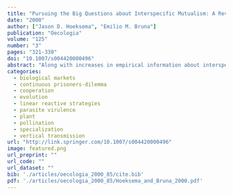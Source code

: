 ```yaml
---
title: "Pursuing the Big Questions about Interspecific Mutualism: A Review of Theoretical Approaches"
date: "2000"
author: ["Jason D. Hoeksema", "Emilio M. Bruna"]
publication: "Oecologia"
volume: "125"
number: "3"
pages: "321-330"
doi: "10.1007/s004420000496"
abstract: "Along with increases in empirical information about interspecific mutualisms have come both new and refined questions about them. These questions have spurred diversification in the theoretical approaches being applied to interspecific mutualism. This theoretical literature has become large and potentially confusing, but as a whole is very relevant to answering the current important questions about mutualism. We first present three important questions about mutualisms raised by recent empirical results. (1) What factors control whether interactions become mutualistic or parasitic? (2) Why are highly specialized mutualisms rare and what are the implications of this observation? (3) What is the impact of trophic complexity on the functioning of mutualisms? Second, we highlight results of recent models of mutualism that address at least one of the three questions, and point to potentially rewarding avenues of exploration for these modeling approaches. This review should be useful to both empiricists and theorists as a roadmap to both the variety of theory currently being applied to mutualisms and to results that are in need of additional theoretical and empirical exploration."
categories: 
  - biological markets
  - continuous prisoners-dilemma
  - cooperation
  - evolution
  - linear reactive strategies
  - parasite virulence
  - plant
  - pollination
  - specialization
  - vertical transmission
url: "http://link.springer.com/10.1007/s004420000496"
image: featured.png
url_preprint: ""
url_code: ""
url_dataset: ""
bib: './articles/oecologia_2000_85/cite.bib'
pdf: './articles/oecologia_2000_85/Hoeksema_and_Bruna_2000.pdf'
---
```

